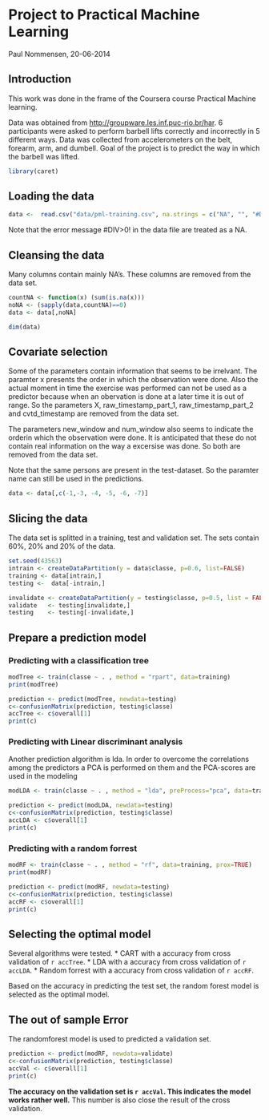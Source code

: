 Project to Practical Machine Learning
========================================================
Paul Nommensen, 20-06-2014

Introduction
------------

This work was done in the frame of the Coursera course Practical Machine learning.

Data was obtained from [http://groupware.les.inf.puc-rio.br/har](http://groupware.les.inf.puc-rio.br/har).  6 participants were asked to perform barbell lifts correctly and incorrectly in 5 different ways. Data was collected from accelerometers on the belt, forearm, arm, and dumbell. Goal of the project is to predict the way in which the barbell was lifted.

```r
library(caret)
```

Loading the data
----------------
```r
data <-  read.csv("data/pml-training.csv", na.strings = c("NA", "", "#DIV/0!"))
```
Note that the error message #DIV>0! in the data file are treated as a NA.

Cleansing the data
------------------
Many columns contain mainly NA's. These columns are removed from the data set.
```r
countNA <- function(x) (sum(is.na(x)))
noNA <- (sapply(data,countNA)==0)
data <- data[,noNA]

dim(data)
```

Covariate selection
-------------------
Some of the parameters contain information that seems to be irrelvant. The paramter x presents the order in which the observation were done. Also the actual moment in time the exercise was performed can not be used as a predictor because when an obervation is done at a later time it is out of range. So the parameters X, raw_timestamp_part_1, raw_timestamp_part_2 and cvtd_timestamp are removed from the data set. 

The parameters new_window and num_window also seems to indicate the orderin which the observation were done. It is anticipated that these do not contain real information on the way a excersise was done. So both are removed from the data set.

Note that the same persons are present in the test-dataset. So the paramter name can still be used in the predictions.
 
```r
data <- data[,c(-1,-3, -4, -5, -6, -7)]
```

Slicing the data
----------------
The data set is splitted in a training, test and validation set. The sets contain 60%, 20% and 20% of the data.
```r
set.seed(43563)
intrain <- createDataPartition(y = data$classe, p=0.6, list=FALSE)
training <- data[intrain,]
testing <-  data[-intrain,]

invalidate <- createDataPartition(y = testing$classe, p=0.5, list = FALSE)
validate   <- testing[invalidate,]
testing    <- testing[-invalidate,]

```

Prepare a prediction model
--------------------------
### Predicting with a classification tree
```r
modTree <- train(classe ~ . , method = "rpart", data=training)
print(modTree)
```

```r
prediction <- predict(modTree, newdata=testing) 
c<-confusionMatrix(prediction, testing$classe)
accTree <- c$overall[1]
print(c)
```

### Predicting with Linear discriminant analysis
Another prediction algorithm is lda. In order to overcome the correlations among the predictors a PCA is performed on them and the PCA-scores are used in the modeling
```r
modLDA <- train(classe ~ . , method = "lda", preProcess="pca", data=training)
```

```r
prediction <- predict(modLDA, newdata=testing) 
c<-confusionMatrix(prediction, testing$classe)
accLDA <- c$overall[1]
print(c)
```
### Predicting with a random forrest
```r
modRF <- train(classe ~ . , method = "rf", data=training, prox=TRUE)
print(modRF)
```

```r
prediction <- predict(modRF, newdata=testing) 
c<-confusionMatrix(prediction, testing$classe)
accRF <- c$overall[1]
print(c)
```

Selecting the optimal model
---------------------------
Several algorithms were tested. 
* CART with a accuracy from cross validation of `r accTree`.
* LDA with a accuracy from cross validation of `r accLDA`.
* Random forrest with a accuracy from cross validation of `r accRF`.

Based on the accuracy in predicting the test set,  the random forest model is selected as the optimal model. 


The out of sample Error
----------------------
The randomforest model is used to predicted a validation set.

```r
prediction <- predict(modRF, newdata=validate) 
c<-confusionMatrix(prediction, testing$classe)
accVal <- c$overall[1]
print(c)
```

__The accuracy on the validation set is `r accVal`. This indicates the model works rather well.__ This number is also close the result of the cross validation.
